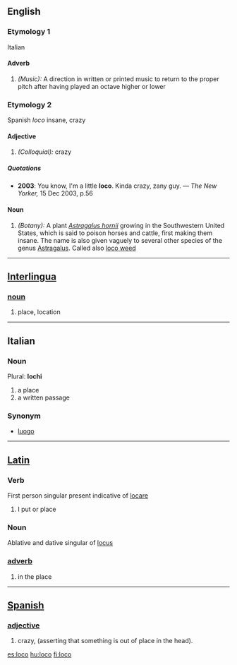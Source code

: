 ==English==
===Etymology 1===
Italian
====Adverb====
#''(Music):'' A direction in written or printed music to return to the proper pitch after having played an octave higher or lower

===Etymology 2===
Spanish ''loco'' insane, crazy
====Adjective====
#''(Colloquial):'' crazy
=====Quotations=====
*'''2003''': You know, I'm a little '''loco'''.  Kinda crazy, zany guy. &mdash; ''The New Yorker,'' 15 Dec 2003, p.56

====Noun====
#''(Botany):'' A plant ''[[Astragalus hornii]]'' growing in the Southwestern United States, which is said to poison horses and cattle, first making them insane. The name is also given vaguely to several other species of the genus [[Astragalus]]. Called also [[loco weed]]
----
== [[Interlingua]]==
===[[noun]]===
# place, location
----
== Italian ==
===Noun===
Plural: '''lochi'''

# a place
# a written passage

===Synonym===
*[[luogo]]

----

== [[Latin]]==
===Verb===
First person singular present indicative of [[locare]]
#I put or place
===Noun===
Ablative and dative singular of [[locus]]
===[[adverb]]===
# in the place
----
== [[Spanish]]==
===[[adjective]]===
# crazy, (asserting that something is out of place in the head).

[[es:loco]]
[[hu:loco]]
[[fi:loco]]